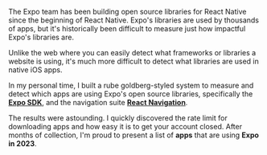 
<Title date="2023-12-21T00:00:00.000Z">Expo Apps in 2023</Title>

The Expo team has been building open source libraries for React Native since the beginning of React Native. Expo's libraries are used by thousands of apps, but it's historically been difficult to measure just how impactful Expo's libraries are.

Unlike the web where you can easily detect what frameworks or libraries a website is using, it's much more difficult to detect what libraries are used in native iOS apps.

In my personal time, I built a rube goldberg-styled system to measure and detect which apps are using Expo's open source libraries, specifically the [**Expo SDK**](https://docs.expo.dev/versions/latest/), and the navigation suite [**React Navigation**](https://github.com/react-navigation/react-navigation).

The results were astounding. I quickly discovered the rate limit for downloading apps and how easy it is to get your account closed. After months of collection, I'm proud to present a list of **<TotalApps /> apps** that are using **Expo in 2023**.

